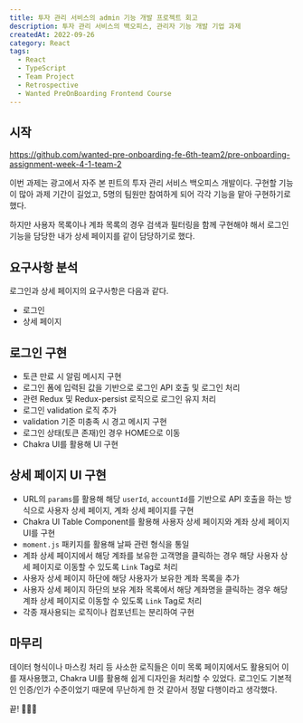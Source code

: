 ---
title: 투자 관리 서비스의 admin 기능 개발 프로젝트 회고
description: 투자 관리 서비스의 백오피스, 관리자 기능 개발 기업 과제
createdAt: 2022-09-26
category: React
tags:
  - React
  - TypeScript
  - Team Project
  - Retrospective
  - Wanted PreOnBoarding Frontend Course
---

## 시작

https://github.com/wanted-pre-onboarding-fe-6th-team2/pre-onboarding-assignment-week-4-1-team-2

이번 과제는 광고에서 자주 본 핀트의 투자 관리 서비스 백오피스 개발이다. 구현할 기능이 많아 과제 기간이 길었고, 5명의 팀원만 참여하게 되어 각각 기능을 맡아 구현하기로 했다.

하지만 사용자 목록이나 계좌 목록의 경우 검색과 필터링을 함께 구현해야 해서 로그인 기능을 담당한 내가 상세 페이지를 같이 담당하기로 했다.

## 요구사항 분석

로그인과 상세 페이지의 요구사항은 다음과 같다.

- 로그인
- 상세 페이지

## 로그인 구현

- 토큰 만료 시 알림 메시지 구현
- 로그인 폼에 입력된 값을 기반으로 로그인 API 호출 및 로그인 처리
- 관련 Redux 및 Redux-persist 로직으로 로그인 유지 처리
- 로그인 validation 로직 추가
- validation 기준 미충족 시 경고 메시지 구현
- 로그인 상태(토큰 존재)인 경우 HOME으로 이동
- Chakra UI를 활용해 UI 구현

## 상세 페이지 UI 구현

- URL의 `params`를 활용해 해당 `userId`, `accountId`를 기반으로 API 호출을 하는 방식으로 사용자 상세 페이지, 계좌 상세 페이지를 구현
- Chakra UI Table Component를 활용해 사용자 상세 페이지와 계좌 상세 페이지 UI를 구현
- `moment.js` 패키지를 활용해 날짜 관련 형식을 통일
- 계좌 상세 페이지에서 해당 계좌를 보유한 고객명을 클릭하는 경우 해당 사용자 상세 페이지로 이동할 수 있도록 `Link` Tag로 처리
- 사용자 상세 페이지 하단에 해당 사용자가 보유한 계좌 목록을 추가
- 사용자 상세 페이지 하단의 보유 계좌 목록에서 해당 계좌명을 클릭하는 경우 해당 계좌 상세 페이지로 이동할 수 있도록 `Link` Tag로 처리
- 각종 재사용되는 로직이나 컴포넌트는 분리하여 구현

## 마무리

데이터 형식이나 마스킹 처리 등 사소한 로직들은 이미 목록 페이지에서도 활용되어 이를 재사용했고, Chakra UI를 활용해 쉽게 디자인을 처리할 수 있었다. 로그인도 기본적인 인증/인가 수준이었기 때문에 무난하게 한 것 같아서 정말 다행이라고 생각했다.

끝! 🙋🏻‍♂️

